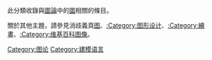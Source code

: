 {{Commons category|Graphs (graph theory)}}
此分類收錄與[[圖論|圖論]]中的[[图_(数学)|圖]]相關的條目。

關於其他主題，請參見消歧義頁[[图|图]]、[[:Category:图形设计|:Category:图形设计]]、[[:Category:繪畫|:Category:繪畫]]、[[:Category:维基百科图像|:Category:维基百科图像]]。

[[Category:图论|Category:图论]]
[[Category:建模语言|Category:建模语言]]